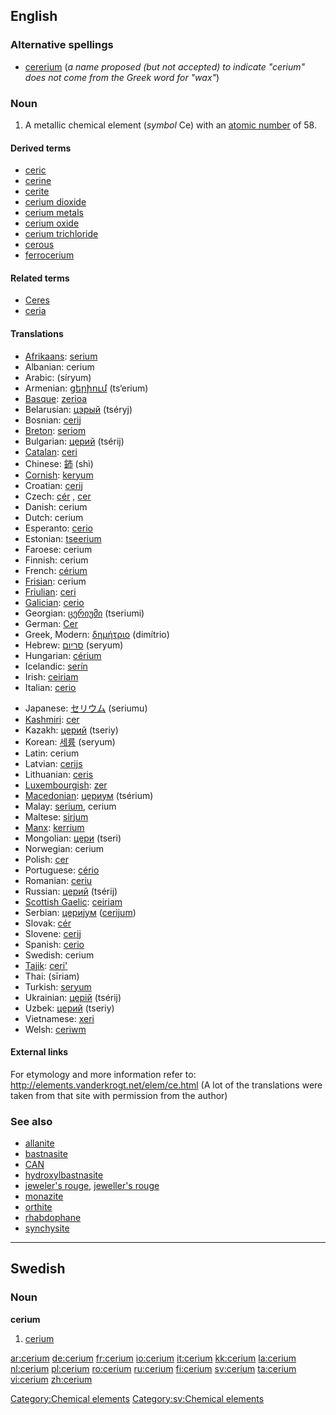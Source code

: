 ==English==

{{elements|Ce|lanthanum|La|praseodymium|Pr}}

===Alternative spellings===
* [[cererium]] (''a name proposed (but not accepted) to indicate "cerium" does not come from the Greek word for "wax"'')

===Noun===
{{en-noun|-}}
{{wikipedia}}

# A metallic chemical element (''symbol'' Ce) with an [[atomic number]] of 58.

====Derived terms====
* [[ceric]]
* [[cerine]]
* [[cerite]]
* [[cerium dioxide]]
* [[cerium metals]]
* [[cerium oxide]]
* [[cerium trichloride]]
* [[cerous]]
* [[ferrocerium]]

====Related terms====
* [[Ceres]]<!--etymon-->
* [[ceria]]

====Translations====
{{trans-top|chemical element}}
* [[Afrikaans]]: [[serium]]
* Albanian: cerium
* Arabic: {{ARchar|[[سيريوم]]}} (síryum) {{m}}
* Armenian: [[ցերիում]] (ts‘erium)
* [[Basque]]: [[zerioa]]
* Belarusian: [[цэрый]] (tséryj) {{m}}
* Bosnian: [[cerij]]
* [[Breton]]: [[seriom]]
* Bulgarian: [[церий]] (tsérij) {{m}}
* [[Catalan]]: [[ceri]]
* Chinese: [[鈰]] (shì)
* [[Cornish]]: [[keryum]]
* Croatian: [[cerij]]
* Czech: [[cér]] {{m}}, [[cer]] {{m}}
* Danish: cerium
* Dutch: cerium {{n}}
* Esperanto: [[cerio]]
* Estonian: [[tseerium]]
* Faroese: cerium
* Finnish: cerium
* French: [[cérium]] {{m}}
* [[Frisian]]: cerium
* [[Friulian]]: [[ceri]]
* [[Galician]]: [[cerio]]
* Georgian: [[ცერიუმი]] (tseriumi)
* German: [[Cer]] {{n}}
* Greek, Modern: [[δημήτριο]] (dimítrio) {{n}}
* Hebrew: [[סריום]] (seryum)
* Hungarian: [[cérium]]
* Icelandic: [[serín]]
* Irish: [[ceiriam]]
* Italian: [[cerio]] {{m}}
{{trans-mid}}
* Japanese: [[セリウム]] (seriumu)
* [[Kashmiri]]: [[cer]]
* Kazakh: [[церий]] (tseriy)
* Korean: [[세륨]] (seryum)
* Latin: cerium
* Latvian: [[cerijs]]
* Lithuanian: [[ceris]]
* [[Luxembourgish]]: [[zer]]
* [[Macedonian]]: [[цериум]] (tsérium) {{m}}
* Malay: [[serium]], cerium
* Maltese: [[sirjum]]
* [[Manx]]: [[kerrium]]
* Mongolian: [[цери]] (tseri)
* Norwegian: cerium
* Polish: [[cer]] {{m}}
* Portuguese: [[cério]] {{m}}
* Romanian: [[ceriu]] {{n}}
* Russian: [[церий]] (tsérij) {{m}}
* [[Scottish Gaelic]]: [[ceiriam]]
* Serbian: [[церијум]] ([[cerijum]]) {{m}}
* Slovak: [[cér]]
* Slovene: [[cerij]]
* Spanish: [[cerio]] {{m}}
* Swedish: cerium
* [[Tajik]]: [[ceri']]
* Thai: {{THchar|[[ซีเรียม]]}} (sīriam)
* Turkish: [[seryum]]
* Ukrainian: [[церiй]] (tsérij) {{m}}
* Uzbek: [[церий]] (tseriy)
* Vietnamese: [[xeri]]
* Welsh: [[ceriwm]]
{{trans-bottom}}

====External links====
For etymology and more information refer to:
http://elements.vanderkrogt.net/elem/ce.html
(A lot of the translations were taken from that site with permission from the author)

===See also===
* [[allanite]]
* [[bastnasite]]
* [[CAN]]
* [[hydroxylbastnasite]]
* [[jeweler's rouge]], [[jeweller's rouge]]
* [[monazite]]
* [[orthite]]
* [[rhabdophane]]
* [[synchysite]]

[[Category:Chemical elements]]

----

==Swedish==

===Noun===
{{sv-noun-unc-irreg-n|2=ceriumet}}
'''cerium''' {{n}}

# [[#English|cerium]]

[[Category:sv:Chemical elements]]

[[ar:cerium]]
[[de:cerium]]
[[fr:cerium]]
[[io:cerium]]
[[it:cerium]]
[[kk:cerium]]
[[la:cerium]]
[[nl:cerium]]
[[pl:cerium]]
[[ro:cerium]]
[[ru:cerium]]
[[fi:cerium]]
[[sv:cerium]]
[[ta:cerium]]
[[vi:cerium]]
[[zh:cerium]]